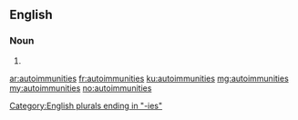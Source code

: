 ==English==

===Noun===
{{head|en|plural}}

# {{plural of|autoimmunity|lang=en|nocat=1}}

[[Category:English plurals ending in "-ies"]]

[[ar:autoimmunities]]
[[fr:autoimmunities]]
[[ku:autoimmunities]]
[[mg:autoimmunities]]
[[my:autoimmunities]]
[[no:autoimmunities]]